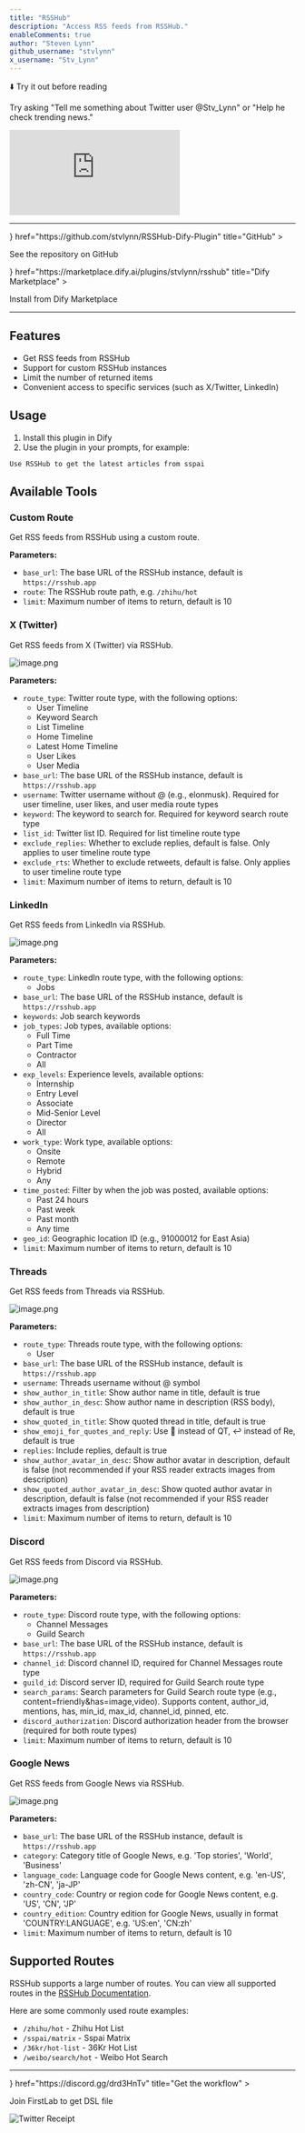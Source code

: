 ```yaml
---
title: "RSSHub"
description: "Access RSS feeds from RSSHub."
enableComments: true
author: "Steven Lynn"
github_username: "stvlynn"
x_username: "Stv_Lynn"
---
```


⬇️ Try it out before reading

<Callout title="How to use">Try asking "Tell me something about Twitter user @Stv_Lynn" or "Help he check trending news."</Callout>

<iframe
 src="https://instance.hellodify.com/chatbot/E08g4b69jJiy09Ke"
 style={{
   width: '100%',
   minHeight: '500px'
 }}
 frameBorder="0"
 allow="microphone">
</iframe>

---

<Cards>
  <Card 
    icon={<i className="ri-github-fill" />} 
    href="https://github.com/stvlynn/RSSHub-Dify-Plugin" 
    title="GitHub"
  >
  <p>See the repository on GitHub</p>
  </Card>
  <Card 
    icon={<i className="ri-store-2-line" />} 
    href="https://marketplace.dify.ai/plugins/stvlynn/rsshub" 
    title="Dify Marketplace"
  >
  <p>Install from Dify Marketplace</p>
  </Card>
</Cards>

---


## Features

- Get RSS feeds from RSSHub
- Support for custom RSSHub instances
- Limit the number of returned items
- Convenient access to specific services (such as X/Twitter, LinkedIn)

## Usage

1. Install this plugin in Dify
2. Use the plugin in your prompts, for example:

```
Use RSSHub to get the latest articles from sspai
```

## Available Tools

### Custom Route

Get RSS feeds from RSSHub using a custom route.

**Parameters:**
- `base_url`: The base URL of the RSSHub instance, default is `https://rsshub.app`
- `route`: The RSSHub route path, e.g. `/zhihu/hot`
- `limit`: Maximum number of items to return, default is 10

### X (Twitter)

Get RSS feeds from X (Twitter) via RSSHub.

![image.png](https://s2.loli.net/2025/05/16/EiYFhRWmt9xvcuI.png)

**Parameters:**
- `route_type`: Twitter route type, with the following options:
  - User Timeline
  - Keyword Search
  - List Timeline
  - Home Timeline
  - Latest Home Timeline
  - User Likes
  - User Media
- `base_url`: The base URL of the RSSHub instance, default is `https://rsshub.app`
- `username`: Twitter username without @ (e.g., elonmusk). Required for user timeline, user likes, and user media route types
- `keyword`: The keyword to search for. Required for keyword search route type
- `list_id`: Twitter list ID. Required for list timeline route type
- `exclude_replies`: Whether to exclude replies, default is false. Only applies to user timeline route type
- `exclude_rts`: Whether to exclude retweets, default is false. Only applies to user timeline route type
- `limit`: Maximum number of items to return, default is 10

### LinkedIn

Get RSS feeds from LinkedIn via RSSHub.

![image.png](https://s2.loli.net/2025/05/16/zdktDTaBKjnH9O8.png)

**Parameters:**
- `route_type`: LinkedIn route type, with the following options:
  - Jobs
- `base_url`: The base URL of the RSSHub instance, default is `https://rsshub.app`
- `keywords`: Job search keywords
- `job_types`: Job types, available options:
  - Full Time
  - Part Time
  - Contractor
  - All
- `exp_levels`: Experience levels, available options:
  - Internship
  - Entry Level
  - Associate
  - Mid-Senior Level
  - Director
  - All
- `work_type`: Work type, available options:
  - Onsite
  - Remote
  - Hybrid
  - Any
- `time_posted`: Filter by when the job was posted, available options:
  - Past 24 hours
  - Past week
  - Past month
  - Any time
- `geo_id`: Geographic location ID (e.g., 91000012 for East Asia)
- `limit`: Maximum number of items to return, default is 10

### Threads

Get RSS feeds from Threads via RSSHub.

![image.png](https://s2.loli.net/2025/05/16/ldmZ3OILsuW5pQS.png)

**Parameters:**
- `route_type`: Threads route type, with the following options:
  - User
- `base_url`: The base URL of the RSSHub instance, default is `https://rsshub.app`
- `username`: Threads username without @ symbol
- `show_author_in_title`: Show author name in title, default is true
- `show_author_in_desc`: Show author name in description (RSS body), default is true
- `show_quoted_in_title`: Show quoted thread in title, default is true
- `show_emoji_for_quotes_and_reply`: Use 🔁 instead of QT, ↩️ instead of Re, default is true
- `replies`: Include replies, default is true
- `show_author_avatar_in_desc`: Show author avatar in description, default is false (not recommended if your RSS reader extracts images from description)
- `show_quoted_author_avatar_in_desc`: Show quoted author avatar in description, default is false (not recommended if your RSS reader extracts images from description)
- `limit`: Maximum number of items to return, default is 10

### Discord

Get RSS feeds from Discord via RSSHub.

![image.png](https://s2.loli.net/2025/05/16/UHAOZpWM7dDjf3s.png)

**Parameters:**
- `route_type`: Discord route type, with the following options:
  - Channel Messages
  - Guild Search
- `base_url`: The base URL of the RSSHub instance, default is `https://rsshub.app`
- `channel_id`: Discord channel ID, required for Channel Messages route type
- `guild_id`: Discord server ID, required for Guild Search route type
- `search_params`: Search parameters for Guild Search route type (e.g., content=friendly&has=image,video). Supports content, author_id, mentions, has, min_id, max_id, channel_id, pinned, etc.
- `discord_authorization`: Discord authorization header from the browser (required for both route types)
- `limit`: Maximum number of items to return, default is 10

### Google News

Get RSS feeds from Google News via RSSHub.

![image.png](https://s2.loli.net/2025/05/16/DpIYBeKo4kfFjhq.png)

**Parameters:**
- `base_url`: The base URL of the RSSHub instance, default is `https://rsshub.app`
- `category`: Category title of Google News, e.g. 'Top stories', 'World', 'Business'
- `language_code`: Language code for Google News content, e.g. 'en-US', 'zh-CN', 'ja-JP'
- `country_code`: Country or region code for Google News content, e.g. 'US', 'CN', 'JP'
- `country_edition`: Country edition for Google News, usually in format 'COUNTRY:LANGUAGE', e.g. 'US:en', 'CN:zh'
- `limit`: Maximum number of items to return, default is 10

## Supported Routes

RSSHub supports a large number of routes. You can view all supported routes in the [RSSHub Documentation](https://docs.rsshub.app/).

Here are some commonly used route examples:

- `/zhihu/hot` - Zhihu Hot List
- `/sspai/matrix` - Sspai Matrix
- `/36kr/hot-list` - 36Kr Hot List
- `/weibo/search/hot` - Weibo Hot Search

---

<Cards>
  <Card 
    icon={<i className="ri-flow-chart" />} 
    href="https://discord.gg/drd3HnTv" 
    title="Get the workflow"
  >
  <p>Join FirstLab to get DSL file</p>
    <img src="https://s2.loli.net/2025/05/15/HFT2SE3uIyMflG4.png" alt="Twitter Receipt" />
  </Card>
</Cards>
